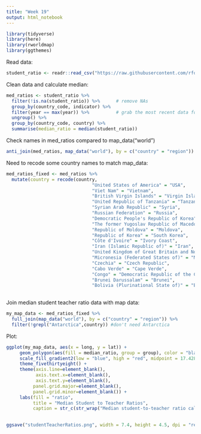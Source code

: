 ```yaml
---
title: "Week 19"
output: html_notebook
---
```


```r
library(tidyverse)
library(here)
library(rworldmap)
library(ggthemes)
```

Read data:

```r
student_ratio <- readr::read_csv("https://raw.githubusercontent.com/rfordatascience/tidytuesday/master/data/2019/2019-05-07/student_teacher_ratio.csv")

```

Clean data and calculate median:

```r

med_ratios <- student_ratio %>% 
  filter(!is.na(student_ratio)) %>%      # remove NAs
  group_by(country_code, indicator) %>%
  filter(year == max(year)) %>%          # grab the most recent data for each country and education level
  ungroup() %>%
  group_by(country_code, country) %>%
  summarise(median_ratio = median(student_ratio)) 

```

Check names in med_ratios compared to map_data("world")

```r
anti_join(med_ratios, map_data("world"), by = c("country" = "region")) %>% View()
```


Need to recode some country names to match map_data:

```r
med_ratios_fixed <- med_ratios %>%
  mutate(country = recode(country,
                                "United States of America" = "USA",
                                "Viet Nam" = "Vietnam",
                                "British Virgin Islands" = "Virgin Islands",
                                "United Republic of Tanzania" = "Tanzania",
                                "Syrian Arab Republic" = "Syria",
                                "Russian Federation" = "Russia",
                                "Democratic People's Republic of Korea" = "North Korea",
                                "The former Yugoslav Republic of Macedonia" = "Macedonia",
                                "Republic of Moldova" = "Moldova",
                                "Republic of Korea" = "South Korea",
                                "Côte d'Ivoire" = "Ivory Coast",
                                "Iran (Islamic Republic of)" = "Iran",
                                "United Kingdom of Great Britain and Northern Ireland" = "UK",
                                "Micronesia (Federated States of)" = "Micronesia",
                                "Czechia" = "Czech Republic",
                                "Cabo Verde" = "Cape Verde",
                                "Congo" = "Democratic Republic of the Congo",
                                "Brunei Darussalam" = "Brunei",
                                "Bolivia (Plurinational State of)" = "Bolivia"))
                                
```

Join median student teacher ratio data with map data:

```r
my_map_data <- med_ratios_fixed %>%
  full_join(map_data("world"), by = c("country" = "region")) %>% 
  filter(!grepl("Antarctica",country)) #don't need Antarctica
```


Plot:

```r
ggplot(my_map_data, aes(x = long, y = lat)) +
     geom_polygon(aes(fill = median_ratio, group = group), color = "black", size = 0.2) +
     scale_fill_gradient2(low = "blue", high = "red", midpoint = 17.428480) +
     theme_fivethirtyeight() + 
     theme(axis.line=element_blank(),
           axis.text.x=element_blank(),
           axis.text.y=element_blank(),
          panel.grid.major=element_blank(),
          panel.grid.minor=element_blank()) +
     labs(fill = "ratio",
          title = "Median Student to Teacher Ratios",
          caption = str_c(str_wrap("Median student-to-teacher ratio calculated across all education levels using the most recent data for each level. White indicates a median ratio close to the world median. Countries shown in blue have a smaller ratio, while countries shown in red have a larger (less favorable) ratio. Grey indicates missing data.", width = 120),"\nData Source: UNESCO\nVisualization: @AmandaRPlunkett")) 
  
```



```r
ggsave("studentTeacherRatios.png", width = 7.4, height = 4.5, dpi = "retina")
```

